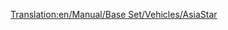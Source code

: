 [[Translation:en/Manual/Base Set/Vehicles/AsiaStar]]
{{hu/Navbox Mozdonyok}}
{{hu/Vonatok|Image=[[File:en/Asiastar.png]]
|Name="AsiaStar"
|Cost=£50,390 ($100,780)
|Speed=265 km/h (165 mph)
|Weight=94 t
|Power=8,000 LE (5.966 kW)
|Annual=£3,514 ($7,028)
|Designed=1992
|Lifespan=25
|Capacity=N/A
|Leírás=Ez a leggyorsabb [[hu/Manual/Villamosított vasút|villamosított vasúti]] mozdony a játékban, a vonat mindkét végén elhelyezkedő magasfeszültségű elektromos mozdonypár. 
|Valósság=Ez az [http://hu.wikipedia.org/wiki/Eurostar Eurostar] (British Rail 373 sorozat) (a Csalagútban szolgál) és az újabb [http://hu.wikipedia.org/wiki/TGV TGV]-modellek Transport Tycoon-béli megfelelője.
}}
